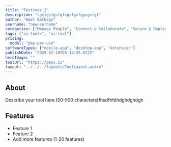 ```yaml
---
title: "Testingz 2"
description: "sgsfgsfgsfgfsgsfgsfggsgsfgf"
author: "Wael Bathaqz"
username: "newusername"
categories: ["Manage People", "Connect & Collaborate", "Secure & Deploy"]
tags: ["ai-tools", "ai-tool"]
pricing:
  model: "pay-per-use"
softwareTypes: ["mobile-app", "desktop-app", "extension"]
publishDate: "2025-02-10T05:14:25.072Z"
heroImage: ""
toolUrl: "https://panx.io"
layout: "../../../layouts/ToolLayout.astro"
---
```

## About
Describe your tool here (50-500 characters)fhsdfhfdhdghdghdgh

## Features
- Feature 1
- Feature 2
- Add more features (1-20 features)